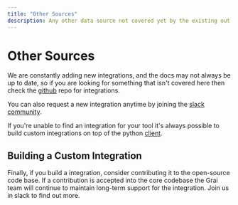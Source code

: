 ```yaml
---
title: "Other Sources"
description: Any other data source not covered yet by the existing out of the box integration
---
```


# Other Sources

We are constantly adding new integrations, and the docs may not always be up to date, so if you are looking for something that isn't covered here then check the [github](https://github.com/grai-io/grai-core/tree/master/grai-integrations) repo for integrations.

You can also request a new integration anytime by joining the [slack community](https://join.slack.com/t/graicommunity/shared_invite/zt-1il70kfeb-TaCm5fwHg_quWCpKNYyj6w).

If you're unable to find an integration for your tool it's always possible to build custom integrations on top of the python [client](/tooling/client).

## Building a Custom Integration

Finally, if you build a integration, consider contributing it to the open-source code base.
If a contribution is accepted into the core codebase the Grai team will continue to maintain long-term support for the integration.
Join us in slack to find out more.
